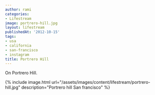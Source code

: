 ```yaml
---
author: rami
categories:
- Lifestream
image: portrero-hill.jpg
layout: lifestream
publishedAt: '2012-10-15'
tags:
- usa
- california
- san-francisco
- instagram
title: Portrero Hill
---
```


On Portrero Hill.

{% include image.html url="/assets/images/content/lifestream/portrero-hill.jpg" description="Portrero hill San francisco" %}